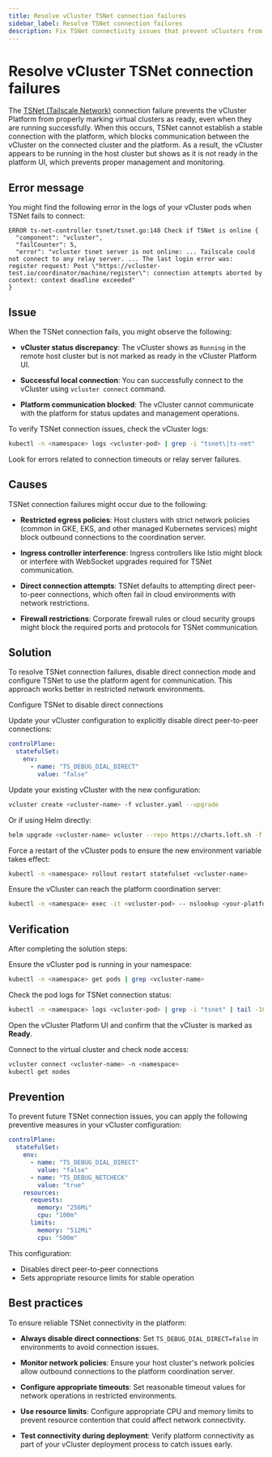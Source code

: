 ```yaml
---
title: Resolve vCluster TSNet connection failures
sidebar_label: Resolve TSNet connection failures
description: Fix TSNet connectivity issues that prevent vClusters from showing as ready in the platform UI.
---
```



# Resolve vCluster TSNet connection failures

The [TSNet (Tailscale Network)](https://tailscale.com/kb/1244/tsnet) connection failure prevents the vCluster Platform from properly marking virtual clusters as ready, even when they are running successfully. When this occurs, TSNet cannot establish a stable connection with the platform, which blocks communication between the vCluster on the connected cluster and the platform. As a result, the vCluster appears to be running in the host cluster but shows as it is not ready in the platform UI, which prevents proper management and monitoring.

## Error message

You might find the following error in the logs of your vCluster pods when TSNet fails to connect:

```
ERROR ts-net-controller tsnet/tsnet.go:148 Check if TSNet is online { 
  "component": "vcluster", 
  "failCounter": 5, 
  "error": "vcluster tsnet server is not online: ... Tailscale could not connect to any relay server. ... The last login error was: register request: Post \"https://vcluster-test.io/coordinator/machine/register\": connection attempts aborted by context: context deadline exceeded"
}
```

## Issue

When the TSNet connection fails, you might observe the following:

- **vCluster status discrepancy**: The vCluster shows as `Running` in the remote host cluster but is not marked as ready in the vCluster Platform UI.

- **Successful local connection**: You can successfully connect to the vCluster using `vcluster connect` command.

- **Platform communication blocked**: The vCluster cannot communicate with the platform for status updates and management operations.

To verify TSNet connection issues, check the vCluster logs:

```bash
kubectl -n <namespace> logs <vcluster-pod> | grep -i "tsnet\|ts-net"
```

Look for errors related to connection timeouts or relay server failures.


## Causes

TSNet connection failures might occur due to the following:

- **Restricted egress policies**: Host clusters with strict network policies (common in GKE, EKS, and other managed Kubernetes services) might block outbound connections to the coordination server.

- **Ingress controller interference**: Ingress controllers like Istio might block or interfere with WebSocket upgrades required for TSNet communication.

- **Direct connection attempts**: TSNet defaults to attempting direct peer-to-peer connections, which often fail in cloud environments with network restrictions.

- **Firewall restrictions**: Corporate firewall rules or cloud security groups might block the required ports and protocols for TSNet communication.


## Solution

To resolve TSNet connection failures, disable direct connection mode and configure TSNet to use the platform agent for communication. This approach works better in restricted network environments.

<Flow id="Resolve TSNet connection failures">

<Step title="Configure TSNet to disable direct connections">

Configure TSNet to disable direct connections

Update your vCluster configuration to explicitly disable direct peer-to-peer connections:

```yaml title="vcluster.yaml"
controlPlane:
  statefulSet:
    env:
      - name: "TS_DEBUG_DIAL_DIRECT"
        value: "false"
```
</Step>

<Step title="Apply the configuration">

Update your existing vCluster with the new configuration:

```bash
vcluster create <vcluster-name> -f vcluster.yaml --upgrade
```

Or if using Helm directly:

```bash
helm upgrade <vcluster-name> vcluster --repo https://charts.loft.sh -f vcluster.yaml -n <namespace>
```
</Step>

<Step title="Restart the vCluster pods">

Force a restart of the vCluster pods to ensure the new environment variable takes effect:

```bash
kubectl -n <namespace> rollout restart statefulset <vcluster-name>
```
</Step>

<Step title="Verify network connectivity">

Ensure the vCluster can reach the platform coordination server:

```bash
kubectl -n <namespace> exec -it <vcluster-pod> -- nslookup <your-platform-host>
```
</Step>
</Flow>

## Verification

After completing the solution steps:

<Flow>
<Step title="Check vCluster pod status">

  Ensure the vCluster pod is running in your namespace:

  ```bash
  kubectl -n <namespace> get pods | grep <vcluster-name>
  ```
</Step> 

<Step title="Verify TSNet connectivity"> 

  Check the pod logs for TSNet connection status:

  ```bash
  kubectl -n <namespace> logs <vcluster-pod> | grep -i "tsnet" | tail -10
  ```
</Step> 

<Step title="Confirm platform status"> 

  Open the vCluster Platform UI and confirm that the vCluster is marked as **Ready**. 

</Step> 

<Step title="Test vCluster"> 

  Connect to the virtual cluster and check node access:

  ```bash
  vcluster connect <vcluster-name> -n <namespace>
  kubectl get nodes
  ```
</Step>
</Flow> 

## Prevention

To prevent future TSNet connection issues, you can apply the following preventive measures in your vCluster configuration:

```yaml title="vcluster.yaml"
controlPlane:
  statefulSet:
    env:
      - name: "TS_DEBUG_DIAL_DIRECT"
        value: "false"
      - name: "TS_DEBUG_NETCHECK"
        value: "true"
    resources:
      requests:
        memory: "256Mi"
        cpu: "100m"
      limits:
        memory: "512Mi"
        cpu: "500m"
```

This configuration:
- Disables direct peer-to-peer connections
- Sets appropriate resource limits for stable operation


## Best practices

To ensure reliable TSNet connectivity in the platform:

- **Always disable direct connections**: Set `TS_DEBUG_DIAL_DIRECT=false` in environments to avoid connection issues.

- **Monitor network policies**: Ensure your host cluster's network policies allow outbound connections to the platform coordination server.

- **Configure appropriate timeouts**: Set reasonable timeout values for network operations in restricted environments.

- **Use resource limits**: Configure appropriate CPU and memory limits to prevent resource contention that could affect network connectivity.

- **Test connectivity during deployment**: Verify platform connectivity as part of your vCluster deployment process to catch issues early.
